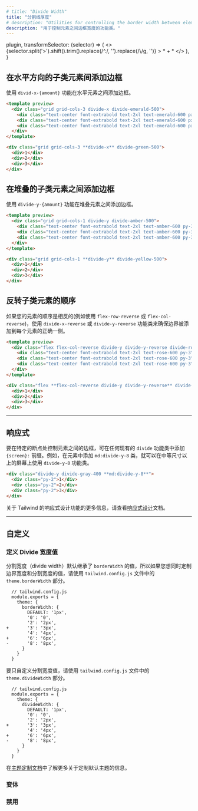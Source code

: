 ```yaml
---
# title: "Divide Width"
title: "分割线厚度"
# description: "Utilities for controlling the border width between elements."
description: "用于控制元素之间边框宽度的功能类。"
---
```



  plugin,
  transformSelector: (selector) => (
    <>
      {selector.split('>').shift().trim().replace(/^\./, '').replace(/\\/g, '')} <span className="ml-1 text-purple-300">> * + *</span>
    </>
  ),
}

<!-- ## Add borders between horizontal children -->
## 在水平方向的子类元素间添加边框

<!-- Add borders between horizontal elements using the `divide-x-{amount}` utilities. -->
使用 `divid-x-{amount}` 功能在水平元素之间添加边框。

```html emerald
<template preview>
  <div class="grid grid-cols-3 divide-x divide-emerald-500">
    <div class="text-center font-extrabold text-2xl text-emerald-600 px-6">1</div>
    <div class="text-center font-extrabold text-2xl text-emerald-600 px-6">2</div>
    <div class="text-center font-extrabold text-2xl text-emerald-600 px-6">3</div>
  </div>
</template>

<div class="grid grid-cols-3 **divide-x** divide-green-500">
  <div>1</div>
  <div>2</div>
  <div>3</div>
</div>
```

<!-- ## Add borders between stacked children -->
## 在堆叠的子类元素之间添加边框

<!-- Add borders between stacked elements using the `divide-y-{amount}` utilities. -->
使用 `divide-y-{amount}` 功能在堆叠元素之间添加边框。

```html amber
<template preview>
  <div class="grid grid-cols-1 divide-y divide-amber-500">
    <div class="text-center font-extrabold text-2xl text-amber-600 py-3">1</div>
    <div class="text-center font-extrabold text-2xl text-amber-600 py-3">2</div>
    <div class="text-center font-extrabold text-2xl text-amber-600 py-3">3</div>
  </div>
</template>

<div class="grid grid-cols-1 **divide-y** divide-yellow-500">
  <div>1</div>
  <div>2</div>
  <div>3</div>
</div>
```

<!-- ## Reversing children order -->
## 反转子类元素的顺序

<!-- If your elements are in reverse order (using say `flex-row-reverse` or `flex-col-reverse`), use the `divide-x-reverse` or `divide-y-reverse` utilities to ensure the border is added to the correct side of each element. -->
如果您的元素的顺序是相反的(例如使用 `flex-row-reverse` 或 `flex-col-reverse`)，使用 `divide-x-reverse` 或 `divide-y-reverse` 功能类来确保边界被添加到每个元素的正确一侧。

```html rose
<template preview>
  <div class="flex flex-col-reverse divide-y divide-y-reverse divide-rose-400">
    <div class="text-center font-extrabold text-2xl text-rose-600 py-3">1</div>
    <div class="text-center font-extrabold text-2xl text-rose-600 py-3">2</div>
    <div class="text-center font-extrabold text-2xl text-rose-600 py-3">3</div>
  </div>
</template>

<div class="flex **flex-col-reverse divide-y divide-y-reverse** divide-rose-400">
  <div>1</div>
  <div>2</div>
  <div>3</div>
</div>
```

---

<!-- ## Responsive -->
## 响应式

<!-- To control the borders between elements at a specific breakpoint, add a `{screen}:` prefix to any existing divide utility. For example, adding the class `md:divide-y-8` to an element would apply the `divide-y-8` utility at medium screen sizes and above. -->
要在特定的断点处控制元素之间的边框，可在任何现有的 `divide` 功能类中添加 `{screen}:` 前缀。例如，在元素中添加 `md:divide-y-8` 类，就可以在中等尺寸以上的屏幕上使用 `divide-y-8` 功能类。

```html
<div class="divide-y divide-gray-400 **md:divide-y-8**">
  <div class="py-2">1</div>
  <div class="py-2">2</div>
  <div class="py-2">3</div>
</div>
```

<!-- For more information about Tailwind's responsive design features, check out the [Responsive Design](/docs/responsive-design) documentation. -->
关于 Tailwind 的响应式设计功能的更多信息，请查看[响应式设计](/docs/responsive-design)文档。

---

<!-- ## Customizing -->
## 自定义

<!-- ### Divide width scale -->
### 定义 Divide 宽度值

<!-- The divide width scale inherits its values from the `borderWidth` scale by default, so if you'd like to customize your values for both border width and divide width together, use the `theme.borderWidth` section of your `tailwind.config.js` file. -->
分割宽度（divide width）默认继承了 `borderWidth` 的值，所以如果您想同时定制边界宽度和分割宽度的值，请使用 `tailwind.config.js` 文件中的 `theme.borderWidth` 部分。

```diff-js
  // tailwind.config.js
  module.exports = {
    theme: {
      borderWidth: {
        DEFAULT: '1px',
        '0': '0',
        '2': '2px',
+       '3': '3px',
        '4': '4px',
+       '6': '6px',
-       '8': '8px',
      }
    }
  }
```

<!-- To customize only the divide width values, use the `theme.divideWidth` section of your `tailwind.config.js` file. -->
要只自定义分割宽度值，请使用 `tailwind.config.js` 文件中的 `theme.divideWidth` 部分。

```diff-js
  // tailwind.config.js
  module.exports = {
    theme: {
      divideWidth: {
        DEFAULT: '1px',
        '0': '0',
        '2': '2px',
+       '3': '3px',
        '4': '4px',
+       '6': '6px',
-       '8': '8px',
      }
    }
  }
```

<!-- Learn more about customizing the default theme in the [theme customization documentation](/docs/theme#customizing-the-default-theme). -->
在[主题定制文档](/docs/theme#-5)中了解更多关于定制默认主题的信息。

<!-- ### Variants -->
### 变体

<Variants plugin="divideWidth" />

<!-- ### Disabling -->
### 禁用

<Disabling plugin="divideWidth" />
